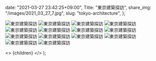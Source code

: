 
  date: "2021-03-27 23:42:25+09:00",
  Title: "東京建築探訪",
  share_img: "/images/2021_03_27_7.jpg",
  slug: "tokyo-architecture",
};

![東京建築探訪](/images/2021_03_27_5.jpg)
![東京建築探訪](/images/2021_03_27_6.jpg)
![東京建築探訪](/images/2021_03_27_7.jpg)
![東京建築探訪](/images/2021_03_27_9.jpg)
![東京建築探訪](/images/2021_03_27_10.jpg)
![東京建築探訪](/images/2021_03_27_15.jpg)
![東京建築探訪](/images/2021_03_27_16.jpg)
![東京建築探訪](/images/2021_03_27_17.jpg)
![東京建築探訪](/images/2021_03_27_18.jpg)
![東京建築探訪](/images/2021_03_27_19.jpg)
![東京建築探訪](/images/2021_03_27_20.jpg)
![東京建築探訪](/images/2021_03_27_21.jpg)
![東京建築探訪](/images/2021_04_04_1.jpg)
![東京建築探訪](/images/2021_04_04_2.jpg)

  <>
    <Head>
      <title>{meta.Title} | 異郷好実</title>
    </Head>
    <PostLayout meta={meta}>{children}</PostLayout>
  </>
);
